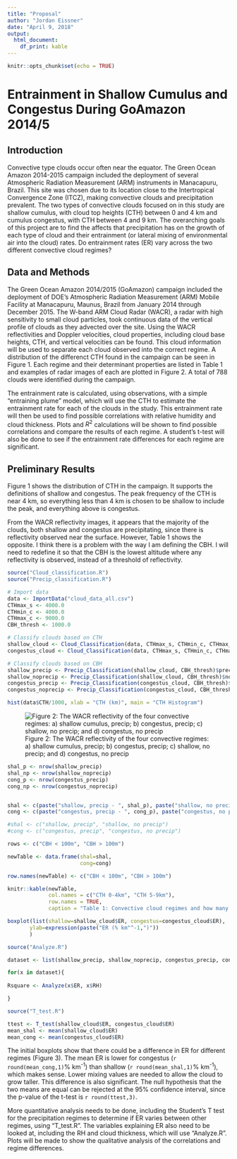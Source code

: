 ```yaml
---
title: "Proposal"
author: "Jordan Eissner"
date: "April 9, 2018"
output:
  html_document:
    df_print: kable
---
```


```r
knitr::opts_chunk$set(echo = TRUE)
```
# Entrainment in Shallow Cumulus and Congestus During GoAmazon 2014/5

## Introduction

Convective type clouds occur often near the equator. The Green Ocean Amazon 2014-2015 campaign included the deployment of several Atmospheric Radiation Measurement (ARM) instruments in Manacapuru, Brazil. This site was chosen due to its location close to the Intertropical Convergence Zone (ITCZ), making convective clouds and precipitation prevalent. The two types of convective clouds focused on in this study are shallow cumulus, with cloud top heights (CTH) between 0 and 4 km and cumulus congestus, with CTH between 4 and 9  km. The overarching goals of this project are to find the affects that precipitation has on the growth of each type of cloud and their entrainment (or lateral mixing of environmental air into the cloud) rates. Do entrainment rates (ER) vary across the two different convective cloud regimes? 


## Data and Methods

The Green Ocean Amazon 2014/2015 (GoAmazon) campaign included the deployment of DOE's Atmospheric Radiation Measurement (ARM) Mobile Facility at Manacapuru, Maunus, Brazil from January 2014 through December 2015. The W-band ARM Cloud Radar (WACR), a radar with high sensitivity to small cloud particles, took continuous data of the vertical profile of clouds as they advected over the site. Using the WACR reflectivities and Doppler velocities, cloud properties, including cloud base heights, CTH, and vertical velocities can be found.  This cloud information will be used to separate each cloud observed into the correct regime. A distribution of the differenct CTH found in the campaign can be seen in Figure 1. Each regime and their determinant properties are listed in Table 1 and examples of radar images of each are plotted in Figure 2. A total of 788 clouds were identified during the campaign. 
	
The entrainment rate is calculated, using observations, with a simple "entraining plume" model, which will use the CTH to estimate the entrainment rate for each of the clouds in the study. This entrainment rate will then be used to find possible correlations with relative humidity and cloud thickness. Plots and $R^2$ calculations will be shown to find possible correlations and compare the results of each regime. A student's t-test will also be done to see if the entrainment rate differences for each regime are significant. 



## Preliminary Results
Figure 1 shows the distribution of CTH in the campaign. It supports the definitions of shallow and congestus. The peak frequency of the CTH is near 4 km, so everything less than 4 km is chosen to be shallow to include the peak, and everything above is congestus. 

From the WACR reflectivity images, it appears that the majority of the clouds, both shallow and congestus are precipitating, since there is reflectivity observed near the surface. However, Table 1 shows the opposite. I think there is a problem with the way I am defining the CBH. I will need to redefine it so that the CBH is the lowest altitude where any reflectivity is observed, instead of a threshold of reflectivity. 




```r

source("Cloud_classification.R")
source("Precip_classification.R")

# Import data
data <- ImportData("cloud_data_all.csv")
CTHmax_s <- 4000.0
CTHmin_c <- 4000.0
CTHmax_c <- 9000.0
CBH_thresh <- 1000.0

# Classify clouds based on CTH
shallow_cloud <- Cloud_Classification(data, CTHmax_s, CTHmin_c, CTHmax_c)$shallow
congestus_cloud <- Cloud_Classification(data, CTHmax_s, CTHmin_c, CTHmax_c)$congestus

# Classify clouds based on CBH
shallow_precip <- Precip_Classification(shallow_cloud, CBH_thresh)$precip
shallow_noprecip <- Precip_Classification(shallow_cloud, CBH_thresh)$noprecip
congestus_precip <- Precip_Classification(congestus_cloud, CBH_thresh)$precip
congestus_noprecip <- Precip_Classification(congestus_cloud, CBH_thresh)$noprecip


```

```r
hist(data$CTH/1000, xlab = "CTH (km)", main = "CTH Histogram")
```

![Figure 2: The WACR reflectivity of the four convective regimes: a) shallow cumulus, precip; b) congestus, precip; c) shallow, no precip; and d) congestus, no precip](RadarPlots.PNG)

```r

shal_p <- nrow(shallow_precip)
shal_np <- nrow(shallow_noprecip)
cong_p <- nrow(congestus_precip)
cong_np <- nrow(congestus_noprecip)


shal <- c(paste("shallow, precip - ", shal_p), paste("shallow, no precip - ", shal_np))
cong <- c(paste("congestus, precip - ", cong_p), paste("congestus, no precip - ", cong_np))

#shal <- c("shallow, precip", "shallow, no precip")
#cong <- c("congestus, precip", "congestus, no precip")

rows <- c("CBH < 100m", "CBH > 100m")

newTable <- data.frame(shal=shal,
                       cong=cong)

row.names(newTable) <- c("CBH < 100m", "CBH > 100m")

knitr::kable(newTable,
             col.names = c("CTH 0-4km", "CTH 5-9km"),
             row.names = TRUE,
             caption = "Table 1: Convective cloud regimes and how many of each occur during the campaign")


```

```r
boxplot(list(shallow=shallow_cloud$ER, congestus=congestus_cloud$ER), 
       ylab=expression(paste("ER (% km"^-1,")"))
       )

```

```r
source("Analyze.R")

dataset <- list(shallow_precip, shallow_noprecip, congestus_precip, congestus_noprecip)

for(x in dataset){
  
Rsquare <- Analyze(x$ER, x$RH)

}


```


```r
source("T_test.R")

ttest <- T_test(shallow_cloud$ER, congestus_cloud$ER)
mean_shal <- mean(shallow_cloud$ER)
mean_cong <- mean(congestus_cloud$ER)

```

The initial boxplots show that there could be a difference in ER for different regimes (Figure 3). The mean ER is lower for congestus (`r round(mean_cong,1)`% km^-1^) than shallow (`r round(mean_shal,1)`% km^-1^), which makes sense. Lower mixing values are needed to allow the cloud to grow taller. This difference is also significant. The null hypothesis that the two means are equal can be rejected at the 95% confidence interval, since the p-value of the t-test is `r round(ttest,3)`.

More quantitative analysis needs to be done, including the Student's T test for the precipitation regimes to determine if ER varies between other regimes, using "T_test.R". The variables explaining ER also need to be looked at, including the RH and cloud thickness, which will use "Analyze.R". Plots will be made to show the qualitative analysis of the correlations and regime differences.
